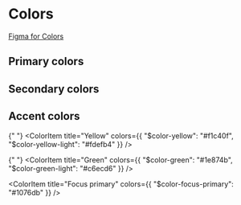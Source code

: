 
<Meta title="Foundations/Colors" />

# Colors

[Figma for Colors](https://www.figma.com/file/a6G6ZD6W3tlq0qmUkdvdp1/Fudis-DS-Foundations?type=design&node-id=1-52&mode=design&t=D7bk8ajg68NSbjS9-0)

## Primary colors

<ColorPalette>
  <ColorItem
    title="Sisu primary colors"
    colors={{
      "$color-primary-light": "#daedff",
      "$color-primary": "#1076db",
      "$color-primary-dark": "#1d65b8",
    }}
  />
</ColorPalette>

<ColorPalette>
  <ColorItem
    title="Into primary colors"
    colors={{
      "$color-primary-light": "#e0f4fd",
      "$color-primary": "#0a729e",
      "$color-primary-dark": "#0e5d81",
      "$color-primary-extra-dark": "#1b2e36",
    }}
  />
</ColorPalette>

## Secondary colors

<ColorPalette>
  <ColorItem
    title="Grays"
    colors={{
      "$color-white": "#ffffff",
      "$color-gray-extra-light": "#f1f1f1",
      "$color-gray-light": "#d4d4d4",
      "$color-gray-middle": "#727272",
      "$color-gray-dark": "#484848",
    }}
  />
</ColorPalette>

## Accent colors

<ColorPalette>
  <ColorItem title="Red" colors={{ "$color-red": "#b83c2e", "$color-red-light": "#f5d9d6" }} />

{" "}
<ColorItem
  title="Yellow"
  colors={{ "$color-yellow": "#f1c40f", "$color-yellow-light": "#fdefb4" }}
/>

{" "}
<ColorItem title="Green" colors={{ "$color-green": "#1e874b", "$color-green-light": "#c6ecd6" }} />

  <ColorItem title="Focus primary" colors={{ "$color-focus-primary": "#1076db" }} />
</ColorPalette>
